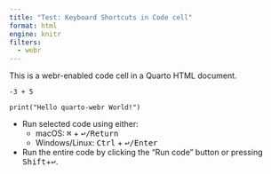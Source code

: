 ```yaml
---
title: "Test: Keyboard Shortcuts in Code cell"
format: html
engine: knitr
filters:
  - webr
---
```


This is a webr-enabled code cell in a Quarto HTML document.


```webr-r
-3 + 5

print("Hello quarto-webr World!")
```


- Run selected code using either:
  - macOS: <kbd>⌘</kbd> + <kbd>↩/Return</kbd>
  - Windows/Linux: <kbd>Ctrl</kbd> + <kbd>↩/Enter</kbd>
- Run the entire code by clicking the "Run code" button or pressing <kbd>Shift</kbd>+<kbd>↩</kbd>. 


